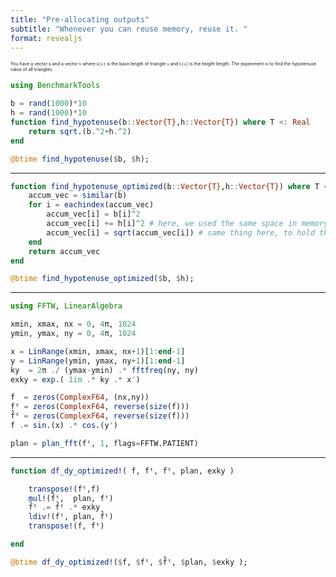 ```yaml
---
title: "Pre-allocating outputs"
subtitle: "Whenever you can reuse memory, reuse it. "
format: revealjs
---
```


:::: {style="font-size: 0.5em" }
You have a vector `b` and a vector `h` where `b[i]` is the base length of triangle `i` and `h[i]` is the height length. 
The experiment is to find the hypotenuse value of all triangles.
::::

```julia
using BenchmarkTools

b = rand(1000)*10
h = rand(1000)*10
function find_hypotenuse(b::Vector{T},h::Vector{T}) where T <: Real
    return sqrt.(b.^2+h.^2)
end
```

```julia
@btime find_hypotenuse($b, $h);
```

---

```julia
function find_hypotenuse_optimized(b::Vector{T},h::Vector{T}) where T <: Real
    accum_vec = similar(b)
    for i = eachindex(accum_vec)
        accum_vec[i] = b[i]^2
        accum_vec[i] += h[i]^2 # here, we used the same space in memory to hold the sum
        accum_vec[i] = sqrt(accum_vec[i]) # same thing here, to hold the sqrt
    end
    return accum_vec
end
```

```julia
@btime find_hypotenuse_optimized($b, $h);
```

---


```julia
using FFTW, LinearAlgebra

xmin, xmax, nx = 0, 4π, 1024
ymin, ymax, ny = 0, 4π, 1024

x = LinRange(xmin, xmax, nx+1)[1:end-1]
y = LinRange(ymin, ymax, ny+1)[1:end-1]
ky  = 2π ./ (ymax-ymin) .* fftfreq(ny, ny)
exky = exp.( 1im .* ky .* x')

f  = zeros(ComplexF64, (nx,ny))
fᵗ = zeros(ComplexF64, reverse(size(f)))
f̂ᵗ = zeros(ComplexF64, reverse(size(f)))
f .= sin.(x) .* cos.(y')

plan = plan_fft(fᵗ, 1, flags=FFTW.PATIENT)
```

---

```julia

function df_dy_optimized!( f, fᵗ, f̂ᵗ, plan, exky )

    transpose!(fᵗ,f)
    mul!(f̂ᵗ,  plan, fᵗ)
    f̂ᵗ .= f̂ᵗ .* exky
    ldiv!(fᵗ, plan, f̂ᵗ)
    transpose!(f, fᵗ)

end

@btime df_dy_optimized!($f, $fᵗ, $f̂ᵗ, $plan, $exky );
```
